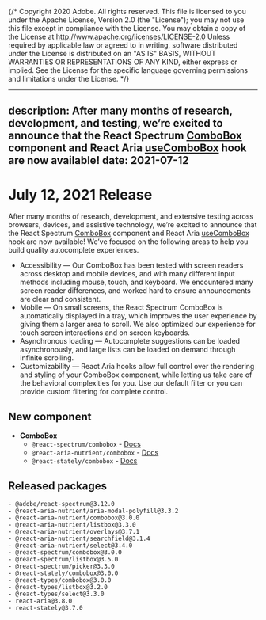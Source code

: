 {/* Copyright 2020 Adobe. All rights reserved.
This file is licensed to you under the Apache License, Version 2.0 (the "License");
you may not use this file except in compliance with the License. You may obtain a copy
of the License at http://www.apache.org/licenses/LICENSE-2.0
Unless required by applicable law or agreed to in writing, software distributed under
the License is distributed on an "AS IS" BASIS, WITHOUT WARRANTIES OR REPRESENTATIONS
OF ANY KIND, either express or implied. See the License for the specific language
governing permissions and limitations under the License. */}


---
description: After many months of research, development, and testing, we’re excited to announce that the React Spectrum [ComboBox](../react-spectrum/ComboBox.html) component and React Aria [useComboBox](../react-aria/useComboBox.html) hook are now available!
date: 2021-07-12
---

# July 12, 2021 Release

After many months of research, development, and extensive testing across browsers, devices, and assistive technology, we’re excited to announce that the React Spectrum [ComboBox](/react-spectrum/ComboBox.html) component and React Aria [useComboBox](/react-aria/useComboBox.html) hook are now available! We’ve focused on the following areas to help you build quality autocomplete experiences.

- Accessibility — Our ComboBox has been tested with screen readers across desktop and mobile devices, and with many different input methods including mouse, touch, and keyboard. We encountered many screen reader differences, and worked hard to ensure announcements are clear and consistent.
- Mobile — On small screens, the React Spectrum ComboBox is automatically displayed in a tray, which improves the user experience by giving them a larger area to scroll. We also optimized our experience for touch screen interactions and on screen keyboards.
- Asynchronous loading — Autocomplete suggestions can be loaded asynchronously, and large lists can be loaded on demand through infinite scrolling.
- Customizability — React Aria hooks allow full control over the rendering and styling of your ComboBox component, while letting us take care of the behavioral complexities for you. Use our default filter or you can provide custom filtering for complete control.

## New component

- **ComboBox**
    - `@react-spectrum/combobox` - [Docs](https://react-spectrum.adobe.com/react-spectrum/ComboBox.html)
    - `@react-aria-nutrient/combobox` - [Docs](https://react-spectrum.adobe.com/react-aria/useComboBox.html)
    - `@react-stately/combobox` - [Docs](https://react-spectrum.adobe.com/react-stately/useComboBoxState.html)

## Released packages

```
- @adobe/react-spectrum@3.12.0
- @react-aria-nutrient/aria-modal-polyfill@3.3.2
- @react-aria-nutrient/combobox@3.0.0
- @react-aria-nutrient/listbox@3.3.0
- @react-aria-nutrient/overlays@3.7.1
- @react-aria-nutrient/searchfield@3.1.4
- @react-aria-nutrient/select@3.4.0
- @react-spectrum/combobox@3.0.0
- @react-spectrum/listbox@3.5.0
- @react-spectrum/picker@3.3.0
- @react-stately/combobox@3.0.0
- @react-types/combobox@3.0.0
- @react-types/listbox@3.2.0
- @react-types/select@3.3.0
- react-aria@3.8.0
- react-stately@3.7.0
```
